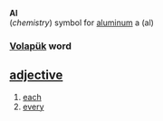 '''Al'''<br>(''chemistry'') symbol for [[aluminum]]
a (al) 
=== [[Volapük]] word === 
== [[adjective]] == 
# [[each]]
# [[every]]